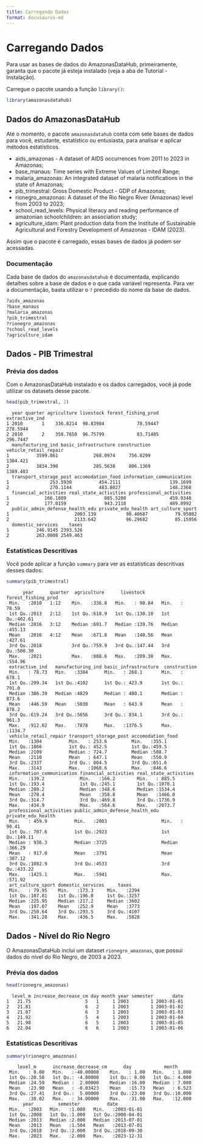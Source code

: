 ```yaml
---
title: Carregando Dados
format: docusaurus-md
---
```





# Carregando Dados

Para usar as bases de dados do AmazonasDataHub, primeiramente, garanta
que o pacote já esteja instalado (veja a aba de Tutorial - Instalação).

Carregue o pacote usando a função `library()`:

```r
library(amazonasdatahub)
```

## Dados do AmazonasDataHub

Até o momento, o pacote `amazonasdatahub` conta com sete bases de dados
para você, estudante, estatístico ou entusiasta, para analisar e aplicar
métodos estatísticos.

-   aids_amazonas - A dataset of AIDS occurrences from 2011 to 2023 in
    Amazonas;
-   base_manaus: Time series with Extreme Values of Limited Range;
-   malaria_amazonas: An integrated dataset of malaria notifications in
    the state of Amazonas;
-   pib_trimestral: Gross Domestic Product - GDP of Amazonas;
-   rionegro_amazonas: A dataset of the Rio Negro River (Amazonas) level
    from 2003 to 2023;
-   school_read_levels: Physical literacy and reading performance of
    amazonian schoolchildren: an association study;
-   agriculture_idam: Plant production data from the Institute of
    Sustainable Agricultural and Forestry Development of Amazonas - IDAM
    (2023).

Assim que o pacote é carregado, essas bases de dados já podem ser
acessadas.

### Documentação

Cada base de dados do `amazonasdatahub` é documentada, explicando
detalhes sobre a base de dados e o que cada variável representa. Para
ver a documentação, basta utilizar o `?` precedido do nome da base de
dados.

```r
?aids_amazonas
?base_manaus
?malaria_amazonas
?pib_trimestral
?rionegro_amazonas
?school_read_levels
?agriculture_idam
```

## Dados - PIB Trimestral

### Prévia dos dados

Com o AmazonasDataHub instalado e os dados carregados, você já pode
utilizar os datasets desse pacote.

```r
head(pib_trimestral, 2)
```

``` text
  year quarter agriculture livestock forest_fishing_prod extractive_ind
1 2010       1    336.8214  90.83984            78.59447       278.5944
2 2010       2    358.7650  96.75799            83.71485       296.7447
  manufacturing_ind basic_infrastructure construction vehicle_retail_repair
1          3599.861             268.0974     756.8299              1304.421
2          3834.390             285.5638     806.1369              1389.403
  transport_storage_post accomodation_food information_communication
1               253.5930          454.2111                  139.1699
2               270.1144          483.8027                  148.2368
  financial_activities real_state_activities professional_activities
1             166.1889              885.5208                459.9348
2             177.0159              943.2118                489.8992
  public_admin_defense_health_edu private_edu_health art_culture_sport
1                        2003.139           90.40687          79.95082
2                        2133.642           96.29682          85.15956
  domestic_services    taxes
1          246.9145 2393.526
2          263.0008 2549.463
```

### Estatísticas Descritivas

Você pode aplicar a função `summary` para ver as estatísticas
descritivas desses dados:

```r
summary(pib_trimestral)
```

``` text
      year      quarter  agriculture      livestock      forest_fishing_prod
 Min.   :2010   1:12    Min.   :336.8   Min.   : 90.84   Min.   : 78.59     
 1st Qu.:2013   2:12    1st Qu.:618.9   1st Qu.:130.10   1st Qu.:402.61     
 Median :2016   3:12    Median :691.7   Median :139.76   Median :455.13     
 Mean   :2016   4:12    Mean   :671.8   Mean   :140.56   Mean   :427.61     
 3rd Qu.:2018           3rd Qu.:759.9   3rd Qu.:147.44   3rd Qu.:500.30     
 Max.   :2021           Max.   :888.6   Max.   :209.38   Max.   :554.96     
 extractive_ind   manufacturing_ind basic_infrastructure  construction   
 Min.   : 78.73   Min.   :3384      Min.   : 268.1       Min.   : 678.1  
 1st Qu.:299.34   1st Qu.:4102      1st Qu.: 423.9       1st Qu.: 791.0  
 Median :386.39   Median :4829      Median : 480.1       Median : 873.6  
 Mean   :446.59   Mean   :5030      Mean   : 643.9       Mean   : 878.2  
 3rd Qu.:619.24   3rd Qu.:5656      3rd Qu.: 834.1       3rd Qu.: 961.3  
 Max.   :912.02   Max.   :7878      Max.   :1376.5       Max.   :1134.7  
 vehicle_retail_repair transport_storage_post accomodation_food
 Min.   :1304          Min.   : 253.6         Min.   :355.1    
 1st Qu.:1866          1st Qu.: 452.5         1st Qu.:459.5    
 Median :2109          Median : 724.7         Median :508.7    
 Mean   :2110          Mean   : 647.1         Mean   :550.9    
 3rd Qu.:2337          3rd Qu.: 804.5         3rd Qu.:651.6    
 Max.   :3143          Max.   :1068.6         Max.   :846.6    
 information_communication financial_activities real_state_activities
 Min.   :139.2             Min.   :166.2        Min.   : 885.5       
 1st Qu.:193.4             1st Qu.:245.1        1st Qu.:1070.1       
 Median :280.2             Median :348.6        Median :1534.4       
 Mean   :270.4             Mean   :358.8        Mean   :1466.0       
 3rd Qu.:314.7             3rd Qu.:469.8        3rd Qu.:1736.9       
 Max.   :434.9             Max.   :564.6        Max.   :2073.7       
 professional_activities public_admin_defense_health_edu private_edu_health
 Min.   : 459.9          Min.   :2003                    Min.   : 90.41    
 1st Qu.: 707.6          1st Qu.:2923                    1st Qu.:149.11    
 Median : 936.3          Median :3725                    Median :366.29    
 Mean   : 917.0          Mean   :3791                    Mean   :307.12    
 3rd Qu.:1082.9          3rd Qu.:4533                    3rd Qu.:433.22    
 Max.   :1425.1          Max.   :5941                    Max.   :571.92    
 art_culture_sport domestic_services     taxes     
 Min.   : 79.95    Min.   :173.3     Min.   :2394  
 1st Qu.:107.81    1st Qu.:196.0     1st Qu.:3257  
 Median :225.95    Median :217.2     Median :3602  
 Mean   :197.07    Mean   :252.9     Mean   :3773  
 3rd Qu.:250.64    3rd Qu.:293.5     3rd Qu.:4107  
 Max.   :341.28    Max.   :436.5     Max.   :5828  
```

## Dados - Nível do Rio Negro

O AmazonasDataHub inclui um dataset `rionegro_amazonas`, que possui
dados do nível do Rio Negro, de 2003 a 2023.

### Prévia dos dados

```r
head(rionegro_amazonas)
```

``` text
  level_m increase_decrease_cm day month year semester       date
1   21.75                    5   1     1 2003        1 2003-01-01
2   21.81                    6   2     1 2003        1 2003-01-02
3   21.87                    6   3     1 2003        1 2003-01-03
4   21.92                    5   4     1 2003        1 2003-01-04
5   21.98                    6   5     1 2003        1 2003-01-05
6   22.04                    6   6     1 2003        1 2003-01-06
```

### Estatísticas Descritivas

```r
summary(rionegro_amazonas)
```

``` text
    level_m      increase_decrease_cm      day            month       
 Min.   : 0.00   Min.   :-40.00000    Min.   : 1.00   Min.   : 1.000  
 1st Qu.:20.58   1st Qu.: -4.00000    1st Qu.: 8.00   1st Qu.: 4.000  
 Median :24.59   Median :  2.00000    Median :16.00   Median : 7.000  
 Mean   :23.90   Mean   : -0.03423    Mean   :15.73   Mean   : 6.523  
 3rd Qu.:27.41   3rd Qu.:  5.00000    3rd Qu.:23.00   3rd Qu.:10.000  
 Max.   :30.02   Max.   : 34.00000    Max.   :31.00   Max.   :12.000  
      year         semester          date           
 Min.   :2003   Min.   :1.000   Min.   :2003-01-01  
 1st Qu.:2008   1st Qu.:1.000   1st Qu.:2008-04-01  
 Median :2013   Median :2.000   Median :2013-07-01  
 Mean   :2013   Mean   :1.504   Mean   :2013-07-01  
 3rd Qu.:2018   3rd Qu.:2.000   3rd Qu.:2018-09-30  
 Max.   :2023   Max.   :2.000   Max.   :2023-12-31  
```
